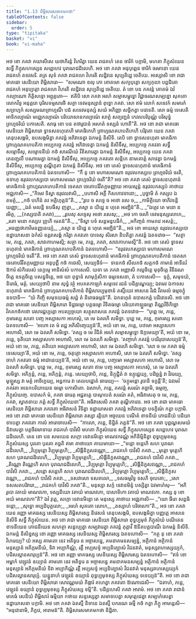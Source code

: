```yaml
---
title: "1.13 ពិម្ពិសារសមាគមកថា"
tableOfContents: false
sidebar:
  order: 5
type: "tipitaka"
basket: "vi"
book: "vi-maha"
---
```



<DynamicBreadcrumb />

<Division number="55" book="vi-maha">

<Paragraph number="202" book="vi-maha">
អថ ខោ ភគវា គយាសីសេ យថាភិរន្តំ វិហរិត្វា យេន រាជគហំ តេន ចារិកំ បក្កាមិ, មហតា ភិក្ខុសំឃេន សទ្ធឹ ភិក្ខុសហស្សេន សព្ពេហេវ បុរាណជដិលេហិ. អថ ខោ ភគវា អនុបុព្ពេន ចារិកំ ចរមានោ យេន រាជគហំ តទវសរិ. តត្រ សុទំ ភគវា រាជគហេ វិហរតិ លដ្ឋិវនេ សុប្បតិដ្ឋេ ចេតិយេ. អស្សោសិ ខោ រាជា មាគធោ សេនិយោ ពិម្ពិសារោ—  “សមណោ ខលុ ភោ គោតមោ សក្យបុត្តោ សក្យកុលា បព្ពជិតោ រាជគហំ អនុប្បត្តោ រាជគហេ វិហរតិ លដ្ឋិវនេ សុប្បតិដ្ឋេ ចេតិយេ. តំ ខោ បន ភគវន្តំ គោតមំ ឯវំ កល្យាណោ កិត្តិសទ្ទោ អព្ភុគ្គតោ—  ឥតិបិ សោ ភគវា អរហំ សម្មាសម្ពុទ្ធោ វិជ្ជាចរណសម្បន្នោ សុគតោ លោកវិទូ អនុត្តរោ បុរិសទម្មសារថិ សត្ថា ទេវមនុស្សានំ ពុទ្ធោ ភគវា. សោ ឥមំ លោកំ សទេវកំ សមារកំ សព្រហ្មកំ សស្សមណព្រាហ្មណឹ បជំ សទេវមនុស្សំ សយំ អភិញ្ញា សច្ឆិកត្វា បវេទេតិ. សោ ធម្មំ ទេសេតិ អាទិកល្យាណំ មជ្ឈេកល្យាណំ បរិយោសានកល្យាណំ សាត្ថំ សព្យញ្ជនំ កេវលបរិបុណ្ណំ បរិសុទ្ធំ ព្រហ្មចរិយំ បកាសេតិ. សាធុ ខោ បន តថារូបានំ អរហតំ ទស្សនំ ហោតី”តិ.
</Paragraph>

<Paragraph number="203" book="vi-maha">
អថ ខោ រាជា មាគធោ សេនិយោ ពិម្ពិសារោ ទ្វាទសនហុតេហិ មាគធិកេហិ ព្រាហ្មណគហបតិកេហិ បរិវុតោ យេន ភគវា តេនុបសង្កមិ, ឧបសង្កមិត្វា ភគវន្តំ អភិវាទេត្វា ឯកមន្តំ និសីទិ. តេបិ ខោ ទ្វាទសនហុតា មាគធិកា ព្រាហ្មណគហបតិកា អប្បេកច្ចេ ភគវន្តំ អភិវាទេត្វា ឯកមន្តំ និសីទឹសុ, អប្បេកច្ចេ ភគវតា សទ្ធឹ សម្មោទឹសុ, សម្មោទនីយំ កថំ សារណីយំ វីតិសារេត្វា ឯកមន្តំ និសីទឹសុ, អប្បេកច្ចេ យេន ភគវា តេនញ្ជលឹ បណាមេត្វា ឯកមន្តំ និសីទឹសុ, អប្បេកច្ចេ ភគវតោ សន្តិកេ នាមគោត្តំ សាវេត្វា ឯកមន្តំ និសីទឹសុ, អប្បេកច្ចេ តុណ្ហីភូតា ឯកមន្តំ និសីទឹសុ. អថ ខោ តេសំ ទ្វាទសនហុតានំ មាគធិកានំ ព្រាហ្មណគហបតិកានំ ឯតទហោសិ—  “កឹ នុ ខោ មហាសមណោ ឧរុវេលកស្សបេ ព្រហ្មចរិយំ ចរតិ, ឧទាហុ ឧរុវេលកស្សបោ មហាសមណេ ព្រហ្មចរិយំ ចរតី”តិ? អថ ខោ ភគវា តេសំ ទ្វាទសនហុតានំ មាគធិកានំ ព្រាហ្មណគហបតិកានំ ចេតសា ចេតោបរិវិតក្កមញ្ញាយ អាយស្មន្តំ ឧរុវេលកស្សបំ គាថាយ អជ្ឈភាសិ—
</Paragraph>

<Paragraph number="204" type="verses" book="vi-maha">
_“កិមេវ ទិស្វា ឧរុវេលវាសិ,_  
_បហាសិ អគ្គឹ កិសកោវទានោ;_  
_បុច្ឆាមិ តំ កស្សប ឯតមត្ថំ,_  
_កថំ បហីនំ តវ អគ្គិហុត្តន៑”តិ._  

</Paragraph>

<Paragraph number="205" type="verses" book="vi-maha">
_“រូបេ ច សទ្ទេ ច អថោ រសេ ច,_  
_កាមិត្ថិយោ ចាភិវទន្តិ យញ្ញា;_  
_ឯតំ មលន្តិ ឧបធីសុ ញត្វា,_  
_តស្មា ន យិដ្ឋេ ន ហុតេ អរញ្ជិន៑”តិ._  

</Paragraph>

<Paragraph number="206" type="verses" book="vi-maha">
_“ឯត្ថេវ តេ មនោ ន រមិត្ថ, __(កស្សបាតិ ភគវា)___  
_រូបេសុ សទ្ទេសុ អថោ រសេសុ;_  
_អថ កោ ចរហិ ទេវមនុស្សលោកេ,_  
_រតោ មនោ កស្សប ព្រូហិ មេតន៑”តិ._  

</Paragraph>

<Paragraph number="207" type="verses" book="vi-maha">
_“ទិស្វា បទំ សន្តមនូបធីកំ,_  
_អកិញ្ចនំ កាមភវេ អសត្តំ;_  
_អនញ្ញថាភាវិមនញ្ញនេយ្យំ,_  
_តស្មា ន យិដ្ឋេ ន ហុតេ អរញ្ជិន៑”តិ._  

</Paragraph>

</Division>
<Division number="56" book="vi-maha">

<Paragraph number="208" book="vi-maha">
អថ ខោ អាយស្មា ឧរុវេលកស្សបោ ឧដ្ឋាយាសនា ឯកំសំ ឧត្តរាសង្គំ ករិត្វា ភគវតោ បាទេសុ សិរសា និបតិត្វា ភគវន្តំ ឯតទវោច—  “សត្ថា មេ, ភន្តេ, ភគវា, សាវកោហមស្មិ; សត្ថា មេ, ភន្តេ, ភគវា, សាវកោហមស្មី”តិ. អថ ខោ តេសំ ទ្វាទសនហុតានំ មាគធិកានំ ព្រាហ្មណគហបតិកានំ ឯតទហោសិ—  “ឧរុវេលកស្សបោ មហាសមណេ ព្រហ្មចរិយំ ចរតី”តិ. អថ ខោ ភគវា តេសំ ទ្វាទសនហុតានំ មាគធិកានំ ព្រាហ្មណគហបតិកានំ ចេតសា ចេតោបរិវិតក្កមញ្ញាយ អនុបុព្ពឹ កថំ កថេសិ, សេយ្យថិទំ—  ទានកថំ សីលកថំ សគ្គកថំ កាមានំ អាទីនវំ ឱការំ សំកិលេសំ នេក្ខម្មេ អានិសំសំ បកាសេសិ. យទា តេ ភគវា អញ្ញាសិ កល្លចិត្តេ មុទុចិត្តេ វិនីវរណចិត្តេ ឧទគ្គចិត្តេ បសន្នចិត្តេ, អថ យា ពុទ្ធានំ សាមុក្កំសិកា ធម្មទេសនា, តំ បកាសេសិ—  ទុក្ខំ, សមុទយំ, និរោធំ, មគ្គំ. សេយ្យថាបិ នាម សុទ្ធំ វត្ថំ អបគតកាឡកំ សម្មទេវ រជនំ បដិគ្គណ្ហេយ្យ; ឯវមេវ ឯកាទសនហុតានំ មាគធិកានំ ព្រាហ្មណគហបតិកានំ ពិម្ពិសារប្បមុខានំ តស្មឹយេវ អាសនេ វិរជំ វីតមលំ ធម្មចក្ខុំ ឧទបាទិ—  “យំ កិញ្ចិ សមុទយធម្មំ សព្ពំ តំ និរោធធម្មន៑”តិ. ឯកនហុតំ ឧបាសកត្តំ បដិវេទេសិ.
</Paragraph>

</Division>
<Division number="57" book="vi-maha">

<Paragraph number="209" book="vi-maha">
អថ ខោ រាជា មាគធោ សេនិយោ ពិម្ពិសារោ ទិដ្ឋធម្មោ បត្តធម្មោ វិទិតធម្មោ បរិយោគាឡ្ហធម្មោ តិណ្ណវិចិកិច្ឆោ វិគតកថំកថោ វេសារជ្ជប្បត្តោ អបរប្បច្ចយោ សត្ថុសាសនេ ភគវន្តំ ឯតទវោច—  “បុព្ពេ មេ, ភន្តេ, កុមារស្ស សតោ បញ្ច អស្សាសកា អហេសុំ, តេ មេ ឯតរហិ សមិទ្ធា. បុព្ពេ មេ, ភន្តេ, កុមារស្ស សតោ ឯតទហោសិ—  ‘អហោ វត មំ រជ្ជេ អភិសិញ្ចេយ្យុន៑’តិ, អយំ ខោ មេ, ភន្តេ, បឋមោ អស្សាសកោ អហោសិ, សោ មេ ឯតរហិ សមិទ្ធោ. ‘តស្ស ច មេ វិជិតំ អរហំ សម្មាសម្ពុទ្ធោ ឱក្កមេយ្យា’តិ, អយំ ខោ មេ, ភន្តេ, ទុតិយោ អស្សាសកោ អហោសិ, សោ មេ ឯតរហិ សមិទ្ធោ. ‘តញ្ចាហំ ភគវន្តំ បយិរុបាសេយ្យន៑’តិ, អយំ ខោ មេ, ភន្តេ, តតិយោ អស្សាសកោ អហោសិ, សោ មេ ឯតរហិ សមិទ្ធោ. ‘សោ ច មេ ភគវា ធម្មំ ទេសេយ្យា’តិ, អយំ ខោ មេ, ភន្តេ, ចតុត្ថោ អស្សាសកោ អហោសិ, សោ មេ ឯតរហិ សមិទ្ធោ. ‘តស្ស ចាហំ ភគវតោ ធម្មំ អាជានេយ្យន៑’តិ, អយំ ខោ មេ, ភន្តេ, បញ្ចមោ អស្សាសកោ អហោសិ, សោ មេ ឯតរហិ សមិទ្ធោ. បុព្ពេ មេ, ភន្តេ, កុមារស្ស សតោ ឥមេ បញ្ច អស្សាសកា អហេសុំ, តេ មេ ឯតរហិ សមិទ្ធា. អភិក្កន្តំ, ភន្តេ, អភិក្កន្តំ, ភន្តេ. សេយ្យថាបិ, ភន្តេ, និក្កុជ្ជិតំ វា ឧក្កុជ្ជេយ្យ, បដិច្ឆន្នំ វា វិវរេយ្យ, មូឡ្ហស្ស វា មគ្គំ អាចិក្ខេយ្យ, អន្ធការេ វា តេលបជ្ជោតំ ធារេយ្យ—  ‘ចក្ខុមន្តោ រូបានិ ទក្ខន្តី’តិ; ឯវមេវំ ភគវតា អនេកបរិយាយេន ធម្មោ បកាសិតោ. ឯសាហំ, ភន្តេ, ភគវន្តំ សរណំ គច្ឆាមិ, ធម្មញ្ច, ភិក្ខុសំឃញ្ច. ឧបាសកំ មំ, ភគវា ធារេតុ អជ្ជតគ្គេ បាណុបេតំ សរណំ គតំ, អធិវាសេតុ ច មេ, ភន្តេ, ភគវា, ស្វាតនាយ ភត្តំ សទ្ធឹ ភិក្ខុសំឃេនា”តិ. អធិវាសេសិ ភគវា តុណ្ហីភាវេន. អថ ខោ រាជា មាគធោ សេនិយោ ពិម្ពិសារោ ភគវតោ អធិវាសនំ វិទិត្វា ឧដ្ឋាយាសនា ភគវន្តំ អភិវាទេត្វា បទក្ខិណំ កត្វា បក្កាមិ. អថ ខោ រាជា មាគធោ សេនិយោ ពិម្ពិសារោ តស្សា រត្តិយា អច្ចយេន បណីតំ ខាទនីយំ ភោជនីយំ បដិយាទាបេត្វា ភគវតោ កាលំ អារោចាបេសិ—  “កាលោ, ភន្តេ, និដ្ឋិតំ ភត្តន៑”តិ.
</Paragraph>

</Division>
<Division number="58" book="vi-maha">

<Paragraph number="210" book="vi-maha">
អថ ខោ ភគវា បុព្ពណ្ហសមយំ និវាសេត្វា បត្តចីវរមាទាយ រាជគហំ បាវិសិ មហតា ភិក្ខុសំឃេន សទ្ធឹ ភិក្ខុសហស្សេន សព្ពេហេវ បុរាណជដិលេហិ. តេន ខោ បន សមយេន សក្កោ ទេវានមិន្ទោ មាណវកវណ្ណំ អភិនិម្មិនិត្វា ពុទ្ធប្បមុខស្ស ភិក្ខុសំឃស្ស បុរតោ បុរតោ គច្ឆតិ ឥមា គាថាយោ គាយមានោ—
</Paragraph>

<Paragraph number="211" type="verses" book="vi-maha">
_“ទន្តោ ទន្តេហិ សហ បុរាណជដិលេហិ,_  
_វិប្បមុត្តោ វិប្បមុត្តេហិ;_  
_សិង្គីនិក្ខសវណ្ណោ,_  
_រាជគហំ បាវិសិ ភគវា._  

</Paragraph>

<Paragraph number="212" type="verses" book="vi-maha">
_មុត្តោ មុត្តេហិ សហ បុរាណជដិលេហិ,_  
_វិប្បមុត្តោ វិប្បមុត្តេហិ;_  
_សិង្គីនិក្ខសវណ្ណោ,_  
_រាជគហំ បាវិសិ ភគវា._  

</Paragraph>

<Paragraph number="213" type="verses" book="vi-maha">
_តិណ្ណោ តិណ្ណេហិ សហ បុរាណជដិលេហិ,_  
_វិប្បមុត្តោ វិប្បមុត្តេហិ;_  
_សិង្គីនិក្ខសវណ្ណោ,_  
_រាជគហំ បាវិសិ ភគវា._  

</Paragraph>

<Paragraph number="214" type="verses" book="vi-maha">
_សន្តោ សន្តេហិ សហ បុរាណជដិលេហិ,_  
_វិប្បមុត្តោ វិប្បមុត្តេហិ;_  
_សិង្គីនិក្ខសវណ្ណោ,_  
_រាជគហំ បាវិសិ ភគវា._  

</Paragraph>

<Paragraph number="215" type="verses" book="vi-maha">
_ទសវាសោ ទសពលោ,_  
_ទសធម្មវិទូ ទសភិ ចុបេតោ;_  
_សោ ទសសតបរិវារោ,_  
_រាជគហំ បាវិសិ ភគវា”តិ._  

</Paragraph>

<Paragraph number="216" book="vi-maha">
មនុស្សា សក្កំ ទេវានមិន្ទំ បស្សិត្វា ឯវមាហំសុ—  “អភិរូបោ វតាយំ មាណវកោ, ទស្សនីយោ វតាយំ មាណវកោ, បាសាទិកោ វតាយំ មាណវកោ. កស្ស នុ ខោ អយំ មាណវកោ”តិ? ឯវំ វុត្តេ, សក្កោ ទេវានមិន្ទោ តេ មនុស្សេ គាថាយ អជ្ឈភាសិ—
</Paragraph>

<Paragraph number="217" type="verses" book="vi-maha">
_“យោ ធីរោ សព្ពធិ ទន្តោ,_  
_សុទ្ធោ អប្បដិបុគ្គលោ;_  
_អរហំ សុគតោ លោកេ,_  
_តស្សាហំ បរិចារកោ”តិ._  

</Paragraph>

</Division>
<Division number="59" book="vi-maha">

<Paragraph number="218" book="vi-maha">
អថ ខោ ភគវា យេន រញ្ញោ មាគធស្ស សេនិយស្ស ពិម្ពិសារស្ស និវេសនំ តេនុបសង្កមិ, ឧបសង្កមិត្វា បញ្ញត្តេ អាសនេ និសីទិ សទ្ធឹ ភិក្ខុសំឃេន. អថ ខោ រាជា មាគធោ សេនិយោ ពិម្ពិសារោ ពុទ្ធប្បមុខំ ភិក្ខុសំឃំ បណីតេន ខាទនីយេន ភោជនីយេន សហត្ថា សន្តប្បេត្វា សម្បវារេត្វា ភគវន្តំ ភុត្តាវឹ ឱនីតបត្តបាណឹ ឯកមន្តំ និសីទិ. ឯកមន្តំ និសិន្នស្ស ខោ រញ្ញោ មាគធស្ស សេនិយស្ស ពិម្ពិសារស្ស ឯតទហោសិ—  “កត្ថ នុ ខោ ភគវា វិហរេយ្យ? យំ អស្ស គាមតោ នេវ អតិទូរេ ន អច្ចាសន្នេ, គមនាគមនសម្បន្នំ, អត្ថិកានំ អត្ថិកានំ មនុស្សានំ អភិក្កមនីយំ, ទិវា អប្បាកិណ្ណំ, រត្តឹ អប្បសទ្ទំ អប្បនិគ្ឃោសំ វិជនវាតំ, មនុស្សរាហស្សេយ្យកំ, បដិសល្លានសារុប្បន៑”តិ. អថ ខោ រញ្ញោ មាគធស្ស សេនិយស្ស ពិម្ពិសារស្ស ឯតទហោសិ—  “ឥទំ ខោ អម្ហាកំ វេឡុវនំ ឧយ្យានំ គាមតោ នេវ អតិទូរេ ន អច្ចាសន្នេ គមនាគមនសម្បន្នំ អត្ថិកានំ អត្ថិកានំ មនុស្សានំ អភិក្កមនីយំ ទិវា អប្បាកិណ្ណំ រត្តឹ អប្បសទ្ទំ អប្បនិគ្ឃោសំ វិជនវាតំ មនុស្សរាហស្សេយ្យកំ បដិសល្លានសារុប្បំ. យន្នូនាហំ វេឡុវនំ ឧយ្យានំ ពុទ្ធប្បមុខស្ស ភិក្ខុសំឃស្ស ទទេយ្យន៑”តិ. អថ ខោ រាជា មាគធោ សេនិយោ ពិម្ពិសារោ សោវណ្ណមយំ ភិង្ការំ គហេត្វា ភគវតោ ឱណោជេសិ—  “ឯតាហំ, ភន្តេ, វេឡុវនំ ឧយ្យានំ ពុទ្ធប្បមុខស្ស ភិក្ខុសំឃស្ស ទម្មី”តិ. បដិគ្គហេសិ ភគវា អារាមំ. អថ ខោ ភគវា រាជានំ មាគធំ សេនិយំ ពិម្ពិសារំ ធម្មិយា កថាយ សន្ទស្សេត្វា សមាទបេត្វា សមុត្តេជេត្វា សម្បហំសេត្វា ឧដ្ឋាយាសនា បក្កាមិ. អថ ខោ ភគវា ឯតស្មឹ និទានេ ឯតស្មឹ បករណេ ធម្មឹ កថំ កត្វា ភិក្ខូ អាមន្តេសិ—  “អនុជានាមិ, ភិក្ខវេ, អារាមន៑”តិ.

</Paragraph>
</Division>

<Paragraph number="219" type="center" book="vi-maha">
ពិម្ពិសារសមាគមកថា និដ្ឋិតា.
</Paragraph>